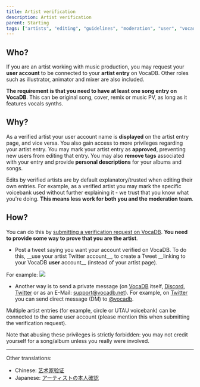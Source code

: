 ---
title: Artist verification
description: Artist verification
parent: Starting
tags: ["artists", "editing", "guidelines", "moderation", "user", "vocadb"]
---

## Who?

If you are an artist working with music production, you may request your
**user account** to be connected to your **artist entry** on VocaDB.
Other roles such as illustrator, animator and mixer are also included.

**The requirement is that you need to have at least one song entry on
VocaDB**. This can be original song, cover, remix or music PV, as long
as it features vocals synths.

## Why?

As a verified artist your user account name is **displayed** on the
artist entry page, and vice versa. You also gain access to more
privileges regarding your artist entry. You may mark your artist entry
as **approved**, preventing new users from editing that entry. You may
also **remove tags** associated with your entry and provide **personal
descriptions** for your albums and songs.

Edits by verified artists are by default explanatory/trusted when
editing their own entries. For example, as a verified artist you may
mark the specific voicebank used without further explaining it - we
trust that you know what you\'re doing. **This means less work for both
you and the moderation team**.

## How?

You can do this by
[submitting a verification request on VocaDB](https://vocadb.net/User/RequestVerification).
**You need to provide some way to prove that you are the artist**.

- Post a tweet saying you want your account verified on VocaDB. To do
  this, \_\_use your artist Twitter account\_\_, to create a Tweet
  \_\_linking to your VocaDB **user** account\_\_ (instead of your
  artist page).

For example: ![](/images/verification.PNG)

- Another way is to send a private message (on
  [VocaDB](https://vocadb.net/) itself,
  [Discord](https://discord.com/invite/3bwXQNXKCz),
  [Twitter](https://twitter.com/VocaDB) or as an E-Mail:
  support@vocadb.net). For example, on
  [Twitter](https://twitter.com/VocaDB) you can send direct message
  (DM) to [\@vocadb](https://twitter.com/vocadb).

Multiple artist entries (for example, circle or UTAU voicebank) can be
connected to the same user account (please mention this when submitting
the verification request).

Note that abusing these privileges is strictly forbidden: you may not
credit yourself for a song/album unless you really were involved.

---

Other translations:

- Chinese: [艺术家验证](/docs/chinese/artist-verification-chinese)
- Japanese:
  [アーティストの本人確認](/docs/japanese/artist-verification-japanese)
